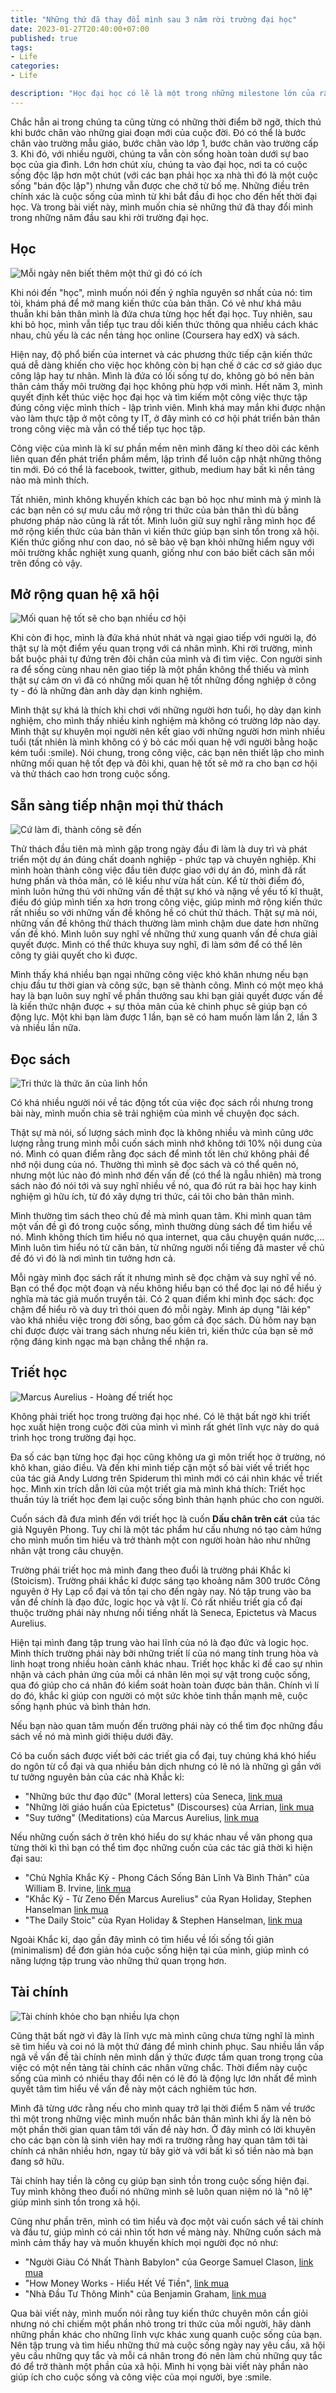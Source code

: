 ```yaml
---
title: "Những thứ đã thay đổi mình sau 3 năm rời trường đại học"
date: 2023-01-27T20:40:00+07:00
published: true
tags:
- Life
categories:
- Life

description: "Học đại học có lẽ là một trong những milestone lớn của rất nhiều người, điều này cũng không ngoại trừ mình. Và giai đoạn tiếp theo của milestone đó cũng rất quan trọng và đáng nhớ: Ra trường và bước vào cuộc sống độc lập. Và trong bài viết này, mình muốn chia sẻ về những điều đã thay đổi bản thân mình sau khi rời ghế trường đại học."
---
```


Chắc hẳn ai trong chúng ta cũng từng có những thời điểm bỡ ngỡ, thích thú khi bước chân vào những giai đoạn mới của cuộc đời. Đó có thể là bước chân vào trường mẫu giáo, bước chân vào lớp 1, bước chân vào trường cấp 3. Khi đó, với nhiều người, chúng ta vẫn còn sống hoàn toàn dưới sự bao bọc của gia đình. Lớn hơn chút xíu, chúng ta vào đại học, nơi ta có cuộc sống độc lập hơn một chút (với các bạn phải học xa nhà thì đó là một cuộc sống "bán độc lập") nhưng vẫn được che chở từ bố mẹ. Những điều trên chính xác là cuộc sống của mình từ khi bắt đầu đi học cho đến hết thời đại học. Và trong bài viết này, mình muốn chia sẻ những thứ đã thay đổi mình trong những năm đầu sau khi rời trường đại học.


## Học

<Image src="/images/study.jpeg" title="Mỗi ngày nên biết thêm một thứ gì đó có ích" />

Khi nói đến "học", mình muốn nói đến ý nghĩa nguyên sơ nhất của nó: tìm tòi, khám phá để mở mang kiến thức của bản thân. Có vẻ như khá mâu thuẫn khi bản thân mình là đứa chưa từng học hết đại học. Tuy nhiên, sau khi bỏ học, mình vẫn tiếp tục trau dồi kiến thức thông qua nhiều cách khác nhau, chủ yếu là các nền tảng học online (Coursera hay edX) và sách.

Hiện nay, độ phổ biến của internet và các phương thức tiếp cận kiến thức quá dễ dàng khiến cho việc học không còn bị hạn chế ở các cơ sở giáo dục công lập hay tư nhân. Mình là đứa có lối sống tự do, không gò bó nên bản thân cảm thấy môi trường đại học không phù hợp với mình. Hết năm 3, mình quyết định kết thúc việc học đại học và tìm kiếm một công việc thực tập đúng công việc mình thích - lập trình viên. Mình khá may mắn khi được nhận vào làm thực tập ở một công ty IT, ở đây mình có cơ hội phát triển bản thân trong công việc mà vẫn có thể tiếp tục học tập. 

Công việc của mình là kĩ sư phần mềm nên mình đăng kí theo dõi các kênh liên quan đến phát triển phầm mềm, lập trình để luôn cập nhật những thông tin mới. Đó có thể là facebook, twitter, github, medium hay bất kì nền tảng nào mà mình thích.

Tất nhiên, mình không khuyến khích các bạn bỏ học như mình mà ý mình là các bạn nên có sự mưu cầu mở rộng tri thức của bản thân thì dù bằng phương pháp nào cũng là rất tốt. Mình luôn giữ suy nghĩ rằng mình học để mở rộng kiến thức của bản thân vì kiến thức giúp bạn sinh tồn trong xã hội. Kiến thức giống như con dao, nó sẽ bảo vệ bạn khỏi những hiểm nguy với môi trường khắc nghiệt xung quanh, giống như con báo biết cách săn mồi trên đồng cỏ vậy.

## Mở rộng quan hệ xã hội

<Image src="/images/social-relationship.jpeg" title="Mối quan hệ tốt sẽ cho bạn nhiều cơ hội" />

Khi còn đi học, mình là đứa khá nhút nhát và ngại giao tiếp với người lạ, đó thật sự là một điểm yếu quan trọng với cá nhân mình. Khi rời trường, mình bắt buộc phải tự đứng trên đôi chân của mình và đi tìm việc. Con người sinh ra để sống cùng nhau nên giao tiếp là một phần không thể thiếu và mình thật sự cảm ơn vì đã có những mối quan hệ tốt những đồng nghiệp ở công ty - đó là những đàn anh dày dạn kinh nghiệm.

Mình thật sự khá là thích khi chơi với những người hơn tuổi, họ dày dạn kinh nghiệm, cho mình thấy nhiều kinh nghiệm mà không có trường lớp nào dạy. Mình thật sự khuyên mọi người nên kết giao với những người hơn mình nhiều tuổi (tất nhiên là mình không có ý bỏ các mối quan hệ với người bằng hoặc kém tuổi :smile). Nói chung, trong công việc, các bạn nên thiết lập cho mình những mối quan hệ tốt đẹp và đôi khi, quan hệ tốt sẽ mở ra cho bạn cơ hội và thử thách cao hơn trong cuộc sống.

## Sẵn sàng tiếp nhận mọi thử thách

<Image src="/images/challenge.jpeg" title="Cứ làm đi, thành công sẽ đến" />

Thử thách đầu tiên mà mình gặp trong ngày đầu đi làm là duy trì và phát triển một dự án đúng chất doanh nghiệp - phức tạp và chuyên nghiệp. Khi mình hoàn thành công việc đầu tiên được giao với dự án đó, mình đã rất hưng phấn và thỏa mãn, có lẽ kiểu như vừa hất cùn. Kể từ thời điểm đó, mình luôn hứng thú với những vấn đề thật sự khó và nặng về yếu tố kĩ thuật, điều đó giúp mình tiến xa hơn trong công việc, giúp mình mở rộng kiến thức rất nhiều so với những vấn đề không hề có chút thử thách. Thật sự mà nói, những vấn đề không thử thách thường làm mình chậm due date hơn những vấn đề khó. Mình luôn suy nghĩ về những thứ xung quanh vấn đề chưa giải quyết được. Mình có thể thức khuya suy nghĩ, đi làm sớm để có thể lên công ty giải quyết cho kì được.

Mình thấy khá nhiều bạn ngại những công việc khó khăn nhưng nếu bạn chịu đầu tư thời gian và công sức, bạn sẽ thành công. Mình có một mẹo khá hay là bạn luôn suy nghĩ về phần thưởng sau khi bạn giải quyết được vấn đề là kiến thức nhận được + sự thỏa mãn của kẻ chinh phục sẽ giúp bạn có động lực. Một khi bạn làm được 1 lần, bạn sẽ có ham muốn làm lần 2, lần 3 và nhiều lần nữa. 

## Đọc sách

<Image src="/images/reading-book.jpeg" title="Tri thức là thức ăn của linh hồn" />

Có khá nhiều người nói về tác động tốt của việc đọc sách rồi nhưng trong bài này, mình muốn chia sẽ trải nghiệm của mình về chuyện đọc sách.

Thật sự mà nói, số lượng sách mình đọc là không nhiều và mình cũng ước lượng rằng trung mình mỗi cuốn sách mình nhớ không tới 10% nội dung của nó. Mình có quan điểm rằng đọc sách để mình tốt lên chứ không phải để nhớ nội dung của nó. Thường thì mình sẽ đọc sách và có thể quên nó, nhưng một lúc nào đó mình nhớ đến vấn đề (có thể là ngẫu nhiên) mà trong sách nào đó nói tới và suy nghĩ nhiều về nó, qua đó rút ra bài học hay kinh nghiệm gì hữu ích, từ đó xây dựng tri thức, cái tôi cho bản thân mình.

Mình thường tìm sách theo chủ đề mà mình quan tâm. Khi mình quan tâm một vấn đề gì đó trong cuộc sống, mình thường dùng sách để tìm hiểu về nó. Mình không thích tìm hiểu nó qua internet, qua câu chuyện quán nước,... Mình luôn tìm hiểu nó từ căn bản, từ những người nổi tiếng đã master về chủ đề đó vì đó là nơi mình tin tưởng hơn cả.

Mỗi ngày mình đọc sách rất ít nhưng mình sẽ đọc chậm và suy nghĩ về nó. Bạn có thể đọc một đoạn và nếu không hiểu bạn có thể đọc lại nó để hiểu ý nghĩa mà tác giả muốn truyền tải. Có 2 quan điểm khi mình đọc sách: đọc chậm để hiểu rõ và duy trì thói quen đó mỗi ngày. Mình áp dụng "lãi kép" vào khá nhiều việc trong đời sống, bao gồm cả đọc sách. Dù hôm nay bạn chỉ được được vài trang sách nhưng nếu kiên trì, kiến thức của bạn sẽ mở rộng đáng kinh ngạc mà bạn chẳng thể nhận ra. 


## Triết học

<Image src="/images/marcus.webp" title="Marcus Aurelius - Hoàng đế triết học" />

Không phải triết học trong trường đại học nhé. Có lẽ thật bất ngờ khi triết học xuất hiện trong cuộc đời của mình vì mình rất ghét lĩnh vực này do quá trình học trong trường đại học.

Đa số các bạn từng học đại học cũng không ưa gì môn triết học ở trường, nó khô khan, giáo điều. Và đến khi mình tiếp cận một số bài viết về triết học của tác giả Andy Lương trên Spiderum thì mình mới có cái nhìn khác về triết học. Mình xin trích dẫn lời của một triết gia mà mình khá thích: Triết học thuần túy là triết học đem lại cuộc sống bình thản hạnh phúc cho con người.

Cuốn sách đã đưa mình đến với triết học là cuốn **Dấu chân trên cát** của tác giả Nguyên Phong. Tuy chỉ là một tác phẩm hư cấu nhưng nó tạo cảm hứng cho mình muốn tìm hiểu và trở thành một con người hoàn hảo như những nhân vật trong câu chuyện.

Trường phái triết học mà mình đang theo đuổi là trường phái Khắc kỉ (Stoicism). Trường phái khắc kỉ được sáng tạo khoảng năm 300 trước Công nguyên ở Hy Lạp cổ đại và tồn tại cho đến ngày nay. Nó tập trung vào ba vấn đề chính là đạo đức, logic học và vật lí. Có rất nhiều triết gia cổ đại thuộc trường phái này nhưng nổi tiếng nhất là Seneca, Epictetus và Macus Aurelius.

Hiện tại mình đang tập trung vào hai lĩnh của nó là đạo đức và logic học. Mình thích trường phái này bởi những triết lí của nó mang tính trung hòa và linh hoạt trong nhiều hoàn cảnh khác nhau. Triết học khắc kỉ đề cao sự nhìn nhận và cách phản ứng của mỗi cá nhân lên mọi sự vật trong cuộc sống, qua đó giúp cho cá nhân đó kiểm soát hoàn toàn được bản thân. Chính vì lí do đó, khắc kỉ giúp con người có một sức khỏe tinh thần mạnh mẽ, cuộc sống hạnh phúc và bình thản hơn. 

Nếu bạn nào quan tâm muốn đến trường phái này có thể tìm đọc những đầu sách về nó mà mình giới thiệu dưới đây.

Có ba cuốn sách được viết bởi các triết gia cổ đại, tuy chúng khá khó hiểu do ngôn từ cổ đại và qua nhiều bản dịch nhưng có lẽ nó là những gì gần với tư tưởng nguyên bản của các nhà Khắc kỉ:
- "Những bức thư đạo đức" (Moral letters) của Seneca, [link mua](https://tiki.vn/suy-tuong-p94712781.html?spid=94712782)
- "Những lời giáo huấn của Epictetus" (Discourses) của Arrian, [link mua](https://tiki.vn/nhung-loi-giao-huan-cua-epictetus-p179969700.html?spid=179969701)
- "Suy tưởng" (Meditations) của Marcus Aurelius, [link mua](https://tiki.vn/suy-tuong-p94712781.html?spid=94712782)

Nếu những cuốn sách ở trên khó hiểu do sự khác nhau về văn phong qua từng thời kì thì bạn có thể tìm đọc những cuốn của các tác giả thời kì hiện đại sau:
- "Chủ Nghĩa Khắc Kỷ - Phong Cách Sống Bản Lĩnh Và Bình Thản" của William B. Irvine, [link mua](https://tiki.vn/chu-nghia-khac-ky-phong-cach-song-ban-linh-va-binh-than-p49459956.html?spid=49459957)
- "Khắc Kỷ - Từ Zeno Đến Marcus Aurelius" của Ryan Holiday, Stephen Hanselman [link mua](https://tiki.vn/khac-ky-tu-zeno-den-marcus-aurelius-tai-ban-p104314228.html?spid=104314229)
- "The Daily Stoic" của Ryan Holiday & Stephen Hanselman, [link mua](https://tiki.vn/the-daily-stoic-p193204764.html?spid=193204765)

Ngoài Khắc kỉ, dạo gần đây mình có tìm hiểu về lối sống tối giản (minimalism) để đơn giản hóa cuộc sống hiện tại của mình, giúp mình có năng lượng tập trung vào những thứ quan trọng hơn.


## Tài chính

<Image src="/images/money.jpeg" title="Tài chính khỏe cho bạn nhiều lựa chọn" />

Cũng thật bất ngờ vì đây là lĩnh vực mà mình cũng chưa từng nghĩ là mình sẽ tìm hiểu và coi nó là một thứ đáng để mình chinh phục. Sau nhiều lần vấp ngã về vấn đề tài chính nên mình dần ý thức được tầm quan trong trọng của việc có một nền tảng tài chính các nhân vững chắc. Thời điểm này cuộc sống của mình có nhiều thay đổi nên có lẽ đó là động lực lớn nhất để mình quyết tâm tìm hiểu về vấn đề này một cách nghiêm túc hơn.

Mình đã từng ước rằng nếu cho mình quay trở lại thời điểm 5 năm về trước thì một trong những việc mình muốn nhắc bản thân mình khi ấy là nên bỏ một phần thời gian quan tâm tới vấn đề này hơn. Ở đây mình có lời khuyên cho các bạn còn là sinh viên hay mới ra trường rằng hay quan tâm tới tài chính cá nhân nhiều hơn, ngay từ bây giờ và với bất kì số tiền nào mà bạn đang sở hữu.

Tài chính hay tiền là công cụ giúp bạn sinh tồn trong cuộc sống hiện đại. Tuy mình không theo đuổi nó những mình sẽ luôn quan niệm nó là "nô lệ" giúp mình sinh tồn trong xã hội.

Cũng như phần trên, mình có tìm hiểu và đọc một vài cuốn sách về tài chính và đầu tư, giúp mình có cái nhìn tốt hơn về màng này. Những cuốn sách mà mình cảm thấy hay và muốn khuyến khích mọi người đọc nó như:
- "Người Giàu Có Nhất Thành Babylon" của George Samuel Clason, [link mua](https://tiki.vn/sach-nguoi-giau-co-nhat-thanh-babylon-tai-ban-2020-p57325187.html?spid=57325188)
- "How Money Works - Hiểu Hết Về Tiền", [link mua](https://tiki.vn/how-money-works-hieu-het-ve-tien-p27582931.html?spid=27582932)
- "Nhà Đầu Tư Thông Minh" của Benjamin Graham, [link mua](https://tiki.vn/nha-dau-tu-thong-minh-tai-ban-2020-p57762732.html?spid=57762733)


Qua bài viết này, mình muốn nói rằng tuy kiến thức chuyên môn cần giỏi nhưng nó chỉ chiếm một phần nhỏ trong tri thức của mỗi người, hãy dành những phần khác cho những lĩnh vực khác xung quanh cuộc sống của bạn. Nên tập trung và tìm hiểu những thứ mà cuộc sống ngày nay yêu cầu, xã hội yêu cầu những quy tắc và mỗi cá nhân trong đó nên làm chủ những quy tắc đó để trở thành một phần của xã hội. Mình hi vọng bài viết này phần nào giúp ích cho cuộc sống và công việc của mọi người, bye :smile. 